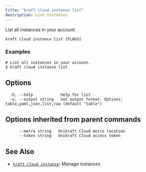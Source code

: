 ```yaml
---
title: "kraft cloud instance list"
description: List instances
---
```


List all instances in your account.


```
kraft cloud instance list [FLAGS]
```

### Examples

```
# List all instances in your account.
$ kraft cloud instance list

```

## Options

```
  -h, --help            help for list
  -o, --output string   Set output format. Options: table,yaml,json,list,raw (default "table")
```

## Options inherited from parent commands

```
      --metro string   Unikraft Cloud metro location
      --token string   Unikraft Cloud access token
```

## See Also

* [`kraft cloud instance`](/docs/cli/reference/kraft/cloud/instance): Manage instances


